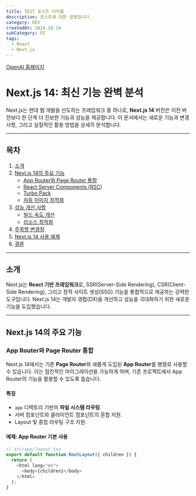 ```yaml
---
title: TEST 포스트 타이틀
description: 포스트에 대한 설명입니다.
category: DEV
createdAt: 2024.10.24
subCategory: FE
tags:
  - React
  - Next.js
---
```


[OpenAI 홈페이지](https://www.openai.com)

# Next.js 14: 최신 기능 완벽 분석

Next.js는 현대 웹 개발을 선도하는 프레임워크 중 하나로, **Next.js 14** 버전은 이전 버전보다 한 단계 더 진보한 기능과 성능을 제공합니다. 이 문서에서는 새로운 기능과 변경 사항, 그리고 실질적인 활용 방법을 상세히 분석합니다.

---

## 목차

1. [소개](#소개)
2. [Next.js 14의 주요 기능](#nextjs-14의-주요-기능)
   - [App Router와 Page Router 통합](#app-router와-page-router-통합)
   - [React Server Components (RSC)](#react-server-components-rsc)
   - [Turbo Pack](#turbo-pack)
   - [자동 이미지 최적화](#자동-이미지-최적화)
3. [성능 개선 사항](#성능-개선-사항)
   - [빌드 속도 개선](#빌드-속도-개선)
   - [리소스 최적화](#리소스-최적화)
4. [주목할 변경점](#주목할-변경점)
5. [Next.js 14 사용 예제](#nextjs-14-사용-예제)
6. [결론](#결론)

---

## 소개

Next.js는 **React 기반 프레임워크**로, SSR(Server-Side Rendering), CSR(Client-Side Rendering), 그리고 정적 사이트 생성(SSG) 기능을 통합적으로 제공하는 강력한 도구입니다. Next.js 14는 개발자 경험(DX)을 개선하고 성능을 극대화하기 위한 새로운 기능을 도입했습니다.

---

## Next.js 14의 주요 기능

### App Router와 Page Router 통합

Next.js 14에서는 기존 **Page Router**와 새롭게 도입된 **App Router**를 병렬로 사용할 수 있습니다. 이는 점진적인 마이그레이션을 가능하게 하며, 기존 프로젝트에서 App Router의 기능을 활용할 수 있도록 돕습니다.

#### 특징

- `app` 디렉토리 기반의 **파일 시스템 라우팅**.
- 서버 컴포넌트와 클라이언트 컴포넌트의 혼합 지원.
- Layout 및 중첩 라우팅 구조 지원.

#### 예제: App Router 기본 사용

```javascript
// src/app/layout.tsx
export default function RootLayout({ children }) {
  return (
    <html lang="en">
      <body>{children}</body>
    </html>
  );
}
```
